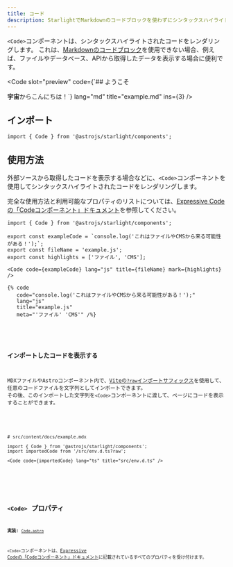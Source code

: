 ```yaml
---
title: コード
description: StarlightでMarkdownのコードブロックを使わずにシンタックスハイライトされたコードを表示する方法を学びましょう。
---
```



`<Code>`コンポーネントは、シンタックスハイライトされたコードをレンダリングします。
これは、[Markdownのコードブロック](/ja/guides/authoring-content/#コード)を使用できない場合、例えば、ファイルやデータベース、APIから取得したデータを表示する場合に便利です。


<Preview>

<Code
	slot="preview"
	code={`## ようこそ

**宇宙**からこんにちは！`}
lang="md"
title="example.md"
ins={3}
/>

</Preview>

## インポート

```tsx
import { Code } from '@astrojs/starlight/components';
```

## 使用方法

外部ソースから取得したコードを表示する場合などに、`<Code>`コンポーネントを使用してシンタックスハイライトされたコードをレンダリングします。

完全な使用方法と利用可能なプロパティのリストについては、[Expressive Codeの「Codeコンポーネント」ドキュメント](https://expressive-code.com/key-features/code-component/)を参照してください。

<Preview>

```mdx
import { Code } from '@astrojs/starlight/components';

export const exampleCode = `console.log('これはファイルやCMSから来る可能性がある！');`;
export const fileName = 'example.js';
export const highlights = ['ファイル', 'CMS'];

<Code code={exampleCode} lang="js" title={fileName} mark={highlights} />
```

<Fragment slot="markdoc">

```markdoc
{% code
   code="console.log('これはファイルやCMSから来る可能性がある！');"
   lang="js"
   title="example.js"
   meta="'ファイル' 'CMS'" /%}
```

</Fragment>


<Code
	slot="preview"
	code={exampleCode}
	lang="js"
	title={fileName}
	mark={highlights}
/>

</Preview>

### インポートしたコードを表示する

MDXファイルやAstroコンポーネント内で、[Viteの`?raw`インポートサフィックス](https://vite.dev/guide/assets#importing-asset-as-string)を使用して、任意のコードファイルを文字列としてインポートできます。
その後、このインポートした文字列を`<Code>`コンポーネントに渡して、ページにコードを表示することができます。

<Preview>

```mdx "?raw"
# src/content/docs/example.mdx

import { Code } from '@astrojs/starlight/components';
import importedCode from '/src/env.d.ts?raw';

<Code code={importedCode} lang="ts" title="src/env.d.ts" />
```


<Code slot="preview" code={importedCode} lang="ts" title="src/env.d.ts" />

</Preview>

## `<Code>` プロパティ

**実装:** [`Code.astro`](https://github.com/expressive-code/expressive-code/blob/main/packages/astro-expressive-code/components/Code.astro)

`<Code>`コンポーネントは、[Expressive Codeの「Codeコンポーネント」ドキュメント](https://expressive-code.com/key-features/code-component/#available-props)に記載されているすべてのプロパティを受け付けます。
